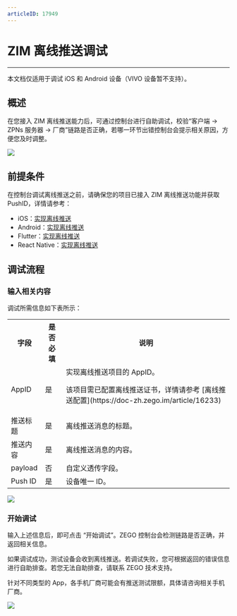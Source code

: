 ```yaml
---
articleID: 17949
---
```

# ZIM 离线推送调试

- - -

<Warning title="注意">


本文档仅适用于调试 iOS 和 Android 设备（VIVO 设备暂不支持）。

</Warning>



## 概述

在您接入 ZIM 离线推送能力后，可通过控制台进行自助调试，校验“客户端 -> ZPNs 服务器 -> 厂商”链路是否正确，若哪一环节出错控制台会提示相关原因，方便您及时调整。

<Frame width="512" height="auto" caption=""><img src="https://storage.zego.im/sdk-doc/Pics/console/location.jpeg" /></Frame>

## 前提条件

在控制台调试离线推送之前，请确保您的项目已接入 ZIM 离线推送功能并获取 PushID，详情请参考：
- iOS：[实现离线推送](https://doc-zh.zego.im/article/12788)
- Android：[实现离线推送](https://doc-zh.zego.im/article/12729)
- Flutter：[实现离线推送](https://doc-zh.zego.im/article/15693)
- React Native：[实现离线推送](https://doc-zh.zego.im/article/16831)

## 调试流程

### 输入相关内容

调试所需信息如下表所示：

<table>
  
<tbody><tr>
<th>字段</th>
<th>是否必填</th>
<th>说明</th>
</tr>
<tr>
<td>AppID</td>
<td>是</td>
<td>实现离线推送项目的 AppID。

<Warning title="注意">
<p>该项目需已配置离线推送证书，详情请参考 [离线推送配置](https://doc-zh.zego.im/article/16233)</p>
</Warning>

</td>
</tr>
<tr>
<td>推送标题</td>
<td>是</td>
<td>离线推送消息的标题。</td>
</tr>
<tr>
<td>推送内容</td>
<td>是</td>
<td>离线推送消息的内容。</td>
</tr>
<tr>
<td>payload</td>
<td>否</td>
<td>自定义透传字段。</td>
</tr>
<tr>
<td>Push ID</td>
<td>是</td>
<td>设备唯一 ID。</td>
</tr>
</tbody></table>

<Frame width="512" height="auto" caption=""><img src="https://storage.zego.im/sdk-doc/Pics/console/offline_push_test_info.jpeg" /></Frame>

### 开始调试

输入上述信息后，即可点击 “开始调试”。ZEGO 控制台会检测链路是否正确，并返回相关信息。

如果调试成功，测试设备会收到离线推送。若调试失败，您可根据返回的错误信息进行自助排查。若您无法自助排查，请联系 ZEGO 技术支持。

<Note title="说明">


针对不同类型的 App，各手机厂商可能会有推送测试限额，具体请咨询相关手机厂商。

</Note>



<Frame width="512" height="auto" caption=""><img src="https://storage.zego.im/sdk-doc/Pics/console/offline_push_test_result.jpeg" /></Frame>
